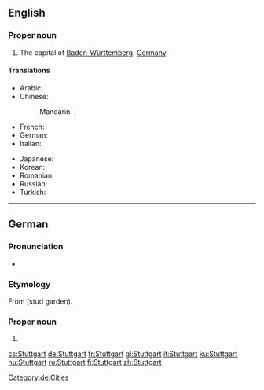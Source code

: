 ==English==
{{wikipedia}}

===Proper noun===
{{en-proper noun}}

# The capital of [[Baden-Württemberg]], [[Germany]].

====Translations====
{{trans-top|a city in Germany}}
* Arabic: {{t|ar|شتوتغارت|m|tr=shtutghart|sc=Arab}}
* Chinese:
*: Mandarin: {{t|zh|斯圖加特|sc=Hani}}, {{t|zh|斯图加特|tr=Sītújiātè|sc=Hani}}
* French: {{t+|fr|Stuttgart|m}}
* German: {{t+|de|Stuttgart|n}}
* Italian: {{t+|it|Stoccarda|f}}
{{trans-mid}}
* Japanese: {{t|ja|シュトゥットガルト|tr=Shututtogaruto|sc=Jpan}}
* Korean: {{t|ko|슈투트가르트|tr=Syututeugareuteu|sc=Kore}}
* Romanian: {{t|ro|Stuttgart}}
* Russian: {{t|ru|Штутгарт|m|tr=Štútgart|sc=Cyrl}}
* Turkish: {{t|tr|Stuttgart}}
{{trans-bottom}}

----

==German==
{{wikipedia|lang=de}}

===Pronunciation===
*{{audio|De-Stuttgart.OGG|audio}}

===Etymology===
From {{etyl|goh|de}} {{term|stuotgarten|lang=goh}} (stud garden).

===Proper noun===
{{de-proper noun|g=n}}

# {{l|en|Stuttgart}}

[[Category:de:Cities]]

[[cs:Stuttgart]]
[[de:Stuttgart]]
[[fr:Stuttgart]]
[[gl:Stuttgart]]
[[it:Stuttgart]]
[[ku:Stuttgart]]
[[hu:Stuttgart]]
[[ru:Stuttgart]]
[[fi:Stuttgart]]
[[zh:Stuttgart]]